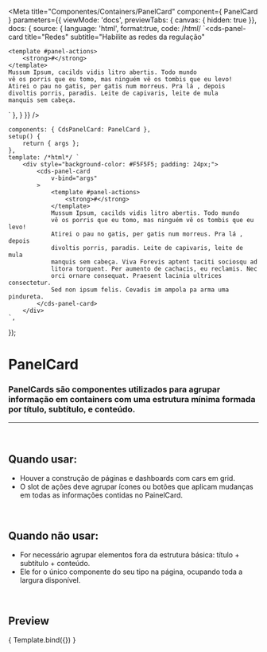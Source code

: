 
<Meta
	title="Componentes/Containers/PanelCard"
	component={ PanelCard }
	parameters={{
		viewMode: 'docs',
		previewTabs: { canvas: { hidden: true }},
		docs: {
			source: {
				language: 'html',
				format:true,
				code: /*html*/ 
`<cds-panel-card
	title="Redes"
	subtitle="Habilite as redes da regulação"
>
	<template #panel-actions>
		<strong>#</strong>
	</template>
	Mussum Ipsum, cacilds vidis litro abertis. Todo mundo
	vê os porris que eu tomo, mas ninguém vê os tombis que eu levo!
	Atirei o pau no gatis, per gatis num morreus. Pra lá , depois
	divoltis porris, paradis. Leite de capivaris, leite de mula
	manquis sem cabeça.
</cds-panel-card>`
			},
		}
	}}
/>

	components: { CdsPanelCard: PanelCard },
	setup() {
		return { args };
	},
	template: /*html*/ `
		<div style="background-color: #F5F5F5; padding: 24px;">
			<cds-panel-card
				v-bind="args"
			>
				<template #panel-actions>
					<strong>#</strong>
				</template>
				Mussum Ipsum, cacilds vidis litro abertis. Todo mundo
				vê os porris que eu tomo, mas ninguém vê os tombis que eu levo!
				Atirei o pau no gatis, per gatis num morreus. Pra lá , depois
				divoltis porris, paradis. Leite de capivaris, leite de mula
				manquis sem cabeça. Viva Forevis aptent taciti sociosqu ad
				litora torquent. Per aumento de cachacis, eu reclamis. Nec
				orci ornare consequat. Praesent lacinia ultrices consectetur.
				Sed non ipsum felis. Cevadis im ampola pa arma uma pindureta.
			</cds-panel-card>
		</div>
	`,
});

# PanelCard

### PanelCards são componentes utilizados para agrupar informação em containers com uma estrutura mínima formada por título, subtítulo, e conteúdo.
---
<br />

## Quando usar:
- Houver a construção de páginas e dashboards com cars em grid.
- O slot de ações deve agrupar ícones ou botões que aplicam mudanças em todas as informações contidas no PainelCard.

<br />

## Quando não usar:
- For necessário agrupar elementos fora da estrutura básica: título + subtítulo + conteúdo.
- Ele for o único componente do seu tipo na página, ocupando toda a largura disponível.

<br />

## Preview

<Canvas>
	<Story
		name="PanelCard"
		args={{
			title: 'Redes',
			subtitle: 'Habilite as redes da regulação',
		}}
	>
		{ Template.bind({}) }
	</Story>
</Canvas>

<ArgsTable story="PanelCard" />
